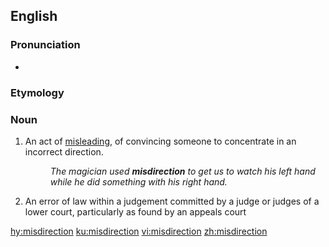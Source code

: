 ==English==

===Pronunciation===
* {{rhymes|ɛkʃən|lang=en}}

===Etymology===
{{prefix|en|mis|direction}}

===Noun===
{{en-noun}}

# An act of [[misleading]], of convincing someone to concentrate in an incorrect direction.
#: ''The magician used '''misdirection''' to get us to watch his left hand while he did something with his right hand.''
# {{lb|en|UK|legal}} An error of law within a judgement committed by a judge or judges of a lower court, particularly as found by an appeals court

[[hy:misdirection]]
[[ku:misdirection]]
[[vi:misdirection]]
[[zh:misdirection]]